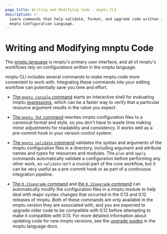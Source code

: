 ```yaml
---
page_title: Writing and Modifying Code - mnptu CLI
description: >-
  Learn commands that help validate, format, and upgrade code written in the
  mnptu Configuration Language.
---
```


# Writing and Modifying mnptu Code

The [mnptu language](/mnptu/language) is mnptu's primary
user interface, and all of mnptu's workflows rely on configurations written
in the mnptu language.

mnptu CLI includes several commands to make mnptu code more convenient
to work with. Integrating these commands into your editing workflow can
potentially save you time and effort.

- [The `mnptu console` command](/mnptu/cli/commands/console) starts an
  interactive shell for evaluating mnptu
  [expressions](/mnptu/language/expressions), which can be a faster way
  to verify that a particular resource argument results in the value you expect.

- [The `mnptu fmt` command](/mnptu/cli/commands/fmt) rewrites mnptu
  configuration files to a canonical format and style, so you don't have to
  waste time making minor adjustments for readability and consistency. It works
  well as a pre-commit hook in your version control system.

- [The `mnptu validate` command](/mnptu/cli/commands/validate) validates the
  syntax and arguments of the mnptu configuration files in a directory,
  including argument and attribute names and types for resources and modules.
  The `plan` and `apply` commands automatically validate a configuration before
  performing any other work, so `validate` isn't a crucial part of the core
  workflow, but it can be very useful as a pre-commit hook or as part of a
  continuous integration pipeline.

- [The `0.13upgrade` command](/mnptu/cli/commands/0.13upgrade) and
  [the `0.12upgrade` command](/mnptu/cli/commands/0.12upgrade) can automatically
  modify the configuration files in a mnptu module to help deal with major
  syntax changes that occurred in the 0.13 and 0.12 releases of mnptu. Both
  of these commands are only available in the mnptu version they are
  associated with, and you are expected to upgrade older code to be compatible
  with 0.12 before attempting to make it compatible with 0.13. For more detailed
  information about updating code for new mnptu versions, see the [upgrade
  guides](/mnptu/language/upgrade-guides) in the mnptu language docs.

